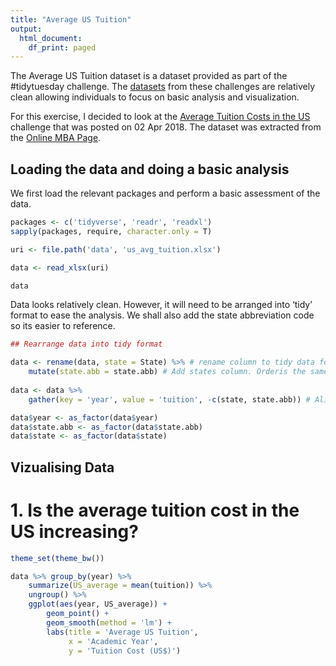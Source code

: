```yaml
---
title: "Average US Tuition"
output:
  html_document:
    df_print: paged
---
```


The Average US Tuition dataset is a dataset provided as part of the #tidytuesday challenge. The [datasets](https://github.com/rfordatascience/tidytuesday) from these challenges are relatively clean allowing individuals to focus on basic analysis and visualization.

For this exercise, I decided to look at the [Average Tuition Costs in the US ](https://github.com/rfordatascience/tidytuesday/tree/master/data/2018/2018-04-02) challenge that was posted on 02 Apr 2018. The dataset was extracted from the [Online MBA Page](https://onlinembapage.com/average-tuition-and-educational-attainment-in-the-united-states/). 

## Loading the data and doing a basic analysis

We first load the relevant packages and perform a basic assessment of the data.

```r
packages <- c('tidyverse', 'readr', 'readxl')
sapply(packages, require, character.only = T)

uri <- file.path('data', 'us_avg_tuition.xlsx')

data <- read_xlsx(uri)

data

```
Data looks relatively clean. However, it will need to be arranged into 'tidy' format to ease the analysis. We shall also add the state abbreviation code so its easier to reference.

```r

## Rearrange data into tidy format

data <- rename(data, state = State) %>% # rename column to tidy data format
    mutate(state.abb = state.abb) # Add states column. Orderis the same as in state.abb
    
data <- data %>% 
    gather(key = 'year', value = 'tuition', -c(state, state.abb)) # Align dataset to tidy format

data$year <- as_factor(data$year)
data$state.abb <- as_factor(data$state.abb)
data$state <- as_factor(data$state)

```

## Vizualising Data

# 1. Is the average tuition cost in the US increasing?

```r

theme_set(theme_bw())

data %>% group_by(year) %>% 
    summarize(US_average = mean(tuition)) %>%
    ungroup() %>% 
    ggplot(aes(year, US_average)) + 
        geom_point() + 
        geom_smooth(method = 'lm') + 
        labs(title = 'Average US Tuition', 
             x = 'Academic Year', 
             y = 'Tuition Cost (US$)')

```

